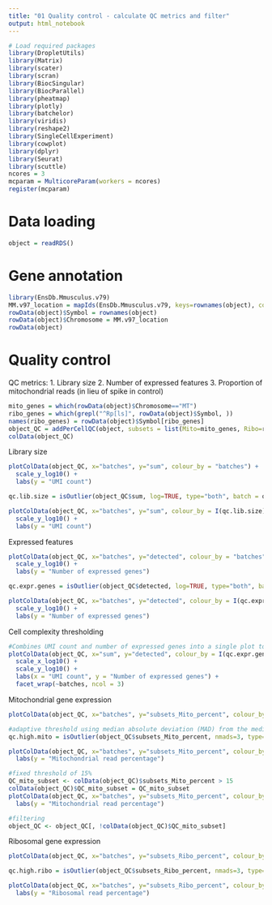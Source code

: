 ```yaml
---
title: "01 Quality control - calculate QC metrics and filter"
output: html_notebook
---
```


```r
# Load required packages
library(DropletUtils)
library(Matrix)
library(scater) 
library(scran)
library(BiocSingular)
library(BiocParallel)
library(pheatmap)
library(plotly)
library(batchelor)
library(viridis)
library(reshape2)
library(SingleCellExperiment)
library(cowplot)
library(dplyr)
library(Seurat)
library(scuttle)
ncores = 3
mcparam = MulticoreParam(workers = ncores)
register(mcparam)
```


# Data loading
```r
object = readRDS()
```


# Gene annotation
```r
library(EnsDb.Mmusculus.v79)
MM.v97_location = mapIds(EnsDb.Mmusculus.v79, keys=rownames(object), column="SEQNAME", keytype="GENENAME")
rowData(object)$Symbol = rownames(object)
rowData(object)$Chromosome = MM.v97_location
rowData(object)
```


#  Quality control
QC metrics:
1. Library size
2. Number of expressed features
3. Proportion of mitochondrial reads (in lieu of spike in control)

```r
mito_genes = which(rowData(object)$Chromosome=="MT")
ribo_genes = which(grepl("^Rp[ls]", rowData(object)$Symbol, ))
names(ribo_genes) = rowData(object)$Symbol[ribo_genes]
object_QC = addPerCellQC(object, subsets = list(Mito=mito_genes, Ribo=ribo_genes))
colData(object_QC)
```

Library size
```r
plotColData(object_QC, x="batches", y="sum", colour_by = "batches") +
  scale_y_log10() +
  labs(y = "UMI count")
```

```r
qc.lib.size = isOutlier(object_QC$sum, log=TRUE, type="both", batch = object_QC$batches)

plotColData(object_QC, x="batches", y="sum", colour_by = I(qc.lib.size)) +
  scale_y_log10() +
  labs(y = "UMI count")
```

Expressed features
```r
plotColData(object_QC, x="batches", y="detected", colour_by = "batches") +
  scale_y_log10() +
  labs(y = "Number of expressed genes")
```

```r
qc.expr.genes = isOutlier(object_QC$detected, log=TRUE, type="both", batch = object_QC$batches)

plotColData(object_QC, x="batches", y="detected", colour_by = I(qc.expr.genes)) +
  scale_y_log10() +
  labs(y = "Number of expressed genes")
```

Cell complexity thresholding
```r
#Combines UMI count and number of expressed genes into a single plot to look at the cell complexity thresholding
plotColData(object_QC, x="sum", y="detected", colour_by = I(qc.expr.genes | qc.lib.size), other_fields = "batches") +
  scale_x_log10() +
  scale_y_log10() +
  labs(x = "UMI count", y = "Number of expressed genes") +
  facet_wrap(~batches, ncol = 3)
```

Mitochondrial gene expression
```r
plotColData(object_QC, x="batches", y="subsets_Mito_percent", colour_by = "batches", other_fields = "batches")
```

```r
#adaptive threshold using median absolute deviation (MAD) from the median value of the mitochondrial read proportion across all cells
qc.high.mito = isOutlier(object_QC$subsets_Mito_percent, nmads=3, type="higher", batch = object_QC$batches)

plotColData(object_QC, x="batches", y="subsets_Mito_percent", colour_by = I(qc.high.mito), other_fields = "batches") +
  labs(y = "Mitochondrial read percentage")
```

```r
#fixed threshold of 15%
QC_mito_subset <- colData(object_QC)$subsets_Mito_percent > 15 
colData(object_QC)$QC_mito_subset = QC_mito_subset
plotColData(object_QC, x="batches", y="subsets_Mito_percent", colour_by = "QC_mito_subset", other_fields = "batches") +
  labs(y = "Mitochondrial read percentage")
```

```r
#filtering
object_QC <- object_QC[, !colData(object_QC)$QC_mito_subset] 
```

Ribosomal gene expression
```r
plotColData(object_QC, x="batches", y="subsets_Ribo_percent", colour_by = "batches", other_fields = "batches")
```

```r
qc.high.ribo = isOutlier(object_QC$subsets_Ribo_percent, nmads=3, type="higher", batch = object_QC$batches)

plotColData(object_QC, x="batches", y="subsets_Ribo_percent", colour_by = I(qc.high.ribo), other_fields = "batches") +
  labs(y = "Ribosomal read percentage")
```

